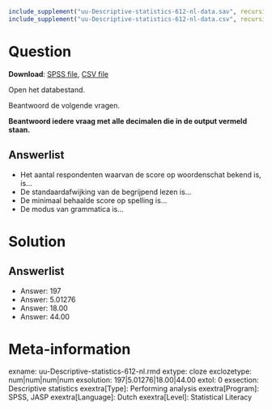 ```r
include_supplement("uu-Descriptive-statistics-612-nl-data.sav", recursive = TRUE)
include_supplement("uu-Descriptive-statistics-612-nl-data.csv", recursive = TRUE)
```

Question
========

**Download**: [SPSS file](uu-Descriptive-statistics-612-nl-data.sav), [CSV file](uu-Descriptive-statistics-612-nl-data.csv)

Open het databestand.

Beantwoord de volgende vragen.

**Beantwoord iedere vraag met alle decimalen die in de output vermeld staan.**

Answerlist
----------
* Het aantal respondenten waarvan de score op woordenschat bekend is, is…
* De standaardafwijking van de begrijpend lezen is…
* De minimaal behaalde score op spelling is…
* De modus van grammatica is…

Solution
========

Answerlist
----------
* Answer: 197
* Answer: 5.01276
* Answer: 18.00
* Answer: 44.00


Meta-information
================
exname: uu-Descriptive-statistics-612-nl.rmd
extype: cloze
exclozetype: num|num|num|num 
exsolution: 197|5.01276|18.00|44.00
extol: 0
exsection: Descriptive statistics
exextra[Type]: Performing analysis
exextra[Program]: SPSS, JASP
exextra[Language]: Dutch
exextra[Level]: Statistical Literacy
